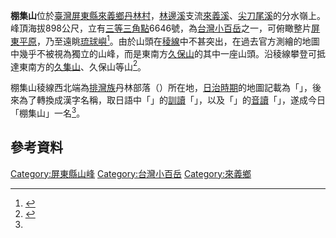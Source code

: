 {{Otheruses|subject=臺灣[[屏東縣|屏東縣]][[來義鄉|來義鄉]]的山丘|other=臺灣[[嘉義縣|嘉義縣]][[阿里山鄉|阿里山鄉]]一座有相同別名的山|棚幾山}}
{{Infobox Mountain
| 名稱 = 棚集山
| 照片 = 
| 照片說明 = 
| elevation_m = 898
| elevation_ref = <ref name="nlsc">{{cite map|publisher=[[國土測繪中心|國土測繪中心]]|title=棚集山|url=https://maps.nlsc.gov.tw/go/120.657536/22.508032|work=國土測繪圖資服務雲|accessdate=2022-05-24}}</ref>
| listing = [[台灣小百岳|台灣小百岳]]
| 位置 = {{TWN}}[[屏東縣|屏東縣]][[霧臺鄉|霧臺鄉]]
| 山脈 =[[中央山脈|中央山脈]]
| prominence_m = 7
| prominence_ref = <br />主鞍部：棚集山與東南方約500公尺的933峰之間最低鞍891公尺<ref name="nlsc"/>
| 座標 ={{coord|22|30|28.9|N|120|39|27.1|E}}
| coordinates_ref = <ref name="nlsc"/>
| 地形圖 = 
| 類別 =
| 年齡 = [[中新世|中新世]]<ref>{{cite report|author=中央地質調查所|title=山崩與地滑地質敏感區劃定計畫書 L0009屏東縣|publisher=經濟部|date=2014年12月|url=https://www.moeacgs.gov.tw/ReadFile/?p=Article&n=ce03ad1cf5d14a19a8c3dff434278608.pdf}}</ref>
| 首次登頂 =
| easiest_route =丹林登山口→棚集山登山步道<ref name="laiyi"/>
| pushpin_map = Taiwan
| pushpin_map_caption = 棚集山在臺灣的位置
}}
'''棚集山'''位於[[臺灣|臺灣]][[屏東縣|屏東縣]][[來義鄉|來義鄉]][[丹林村|丹林村]]，[[林邊溪|林邊溪]]支流[[來義溪|來義溪]]、[[尖刀尾溪|尖刀尾溪]]的分水嶺上。峰頂海拔898公尺，立有[[三角點#台灣的三角點|三等三角點]]6646號，為[[台灣小百岳|台灣小百岳]]之一，可俯瞰整片[[屏東平原|屏東平原]]，乃至遠眺[[琉球嶼|琉球嶼]]<ref name="laiyi">{{cite web|url=https://www.pthg.gov.tw/laiyi/cp.aspx?n=01CDCCEC1175F236|title=丹林棚集山|publisher=屏東縣來義鄉公所|access-date=2022-05-24}}</ref>。由於山頭在[[山脊|稜線]]中不甚突出，在過去官方測繪的地圖中幾乎不被視為獨立的山峰，而是東南方[[久保山|久保山]]的其中一座山頭。沿稜線攀登可抵達東南方的[[久集山|久集山]]、久保山等山<ref>{{OSM|n|5591529279|三等三角點 6646}}</ref>。

棚集山稜線西北端為[[排灣族|排灣族]]丹林部落（{{lang-pwn|Calasiv}}）所在地，[[臺灣日治時期|日治時期]]的地圖記載為「{{jpn|j=タナシウ社|rm=Tanashiu-sha|link=no}}」，後來為了轉換成漢字名稱，取日語中「{{lang|ja|[[wiktionary:棚#Kanji|棚]]}}」的[[訓讀|訓讀]]「{{jpn|hg=たな|rm=tana|link=no}}」，以及「{{lang|ja|[[wiktionary:集#Kanji|集]]}}」的[[音讀|音讀]]「{{jpn|hg=しゅう|rm=shū|link=no}}」，遂成今日「棚集山」一名<ref name="laiyi"/>。

==參考資料==
{{reflist}}

[[Category:屏東縣山峰|Category:屏東縣山峰]]
[[Category:台灣小百岳|Category:台灣小百岳]]
[[Category:來義鄉|Category:來義鄉]]